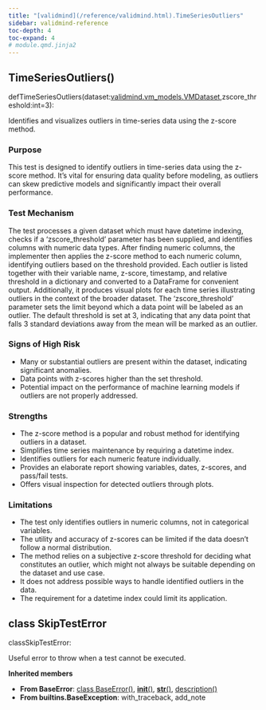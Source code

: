 ```yaml
---
title: "[validmind](/reference/validmind.html).TimeSeriesOutliers"
sidebar: validmind-reference
toc-depth: 4
toc-expand: 4
# module.qmd.jinja2
---
```


<!-- function.qmd.jinja2 -->

## TimeSeriesOutliers[()]{.muted}

<!-- signatures.jinja2 -->

::: {.signature}

<span class="kw">def</span><span class="name">TimeSeriesOutliers</span>(<span class="param"><span class="n">dataset</span><span class="p">:</span><!-- types.jinja2 - format_type --><a href="/reference/validmind/vm_models.html#class-vmdataset">validmind.vm_models.VMDataset</a><span class="muted">,</span></span><span class="param"><span class="n">zscore_threshold</span><span class="p">:</span><!-- types.jinja2 - format_type --><span class="nb">int</span><span class="o">=</span><span class="kc">3</span></span>):

:::

<!-- docstring.jinja2 -->

Identifies and visualizes outliers in time-series data using the z-score method.

### Purpose

This test is designed to identify outliers in time-series data using the z-score method. It's vital for ensuring data quality before modeling, as outliers can skew predictive models and significantly impact their overall performance.

### Test Mechanism

The test processes a given dataset which must have datetime indexing, checks if a 'zscore_threshold' parameter has been supplied, and identifies columns with numeric data types. After finding numeric columns, the implementer then applies the z-score method to each numeric column, identifying outliers based on the threshold provided. Each outlier is listed together with their variable name, z-score, timestamp, and relative threshold in a dictionary and converted to a DataFrame for convenient output. Additionally, it produces visual plots for each time series illustrating outliers in the context of the broader dataset. The 'zscore_threshold' parameter sets the limit beyond which a data point will be labeled as an outlier. The default threshold is set at 3, indicating that any data point that falls 3 standard deviations away from the mean will be marked as an outlier.

### Signs of High Risk

- Many or substantial outliers are present within the dataset, indicating significant anomalies.
- Data points with z-scores higher than the set threshold.
- Potential impact on the performance of machine learning models if outliers are not properly addressed.

### Strengths

- The z-score method is a popular and robust method for identifying outliers in a dataset.
- Simplifies time series maintenance by requiring a datetime index.
- Identifies outliers for each numeric feature individually.
- Provides an elaborate report showing variables, dates, z-scores, and pass/fail tests.
- Offers visual inspection for detected outliers through plots.

### Limitations

- The test only identifies outliers in numeric columns, not in categorical variables.
- The utility and accuracy of z-scores can be limited if the data doesn't follow a normal distribution.
- The method relies on a subjective z-score threshold for deciding what constitutes an outlier, which might not always be suitable depending on the dataset and use case.
- It does not address possible ways to handle identified outliers in the data.
- The requirement for a datetime index could limit its application.

<!-- class.qmd.jinja2 -->

## [class]{.muted} SkipTestError

<!-- signatures.jinja2 -->

::: {.signature}

<span class="kw">class</span><span class="name">SkipTestError</span>:

:::

<!-- docstring.jinja2 -->

Useful error to throw when a test cannot be executed.

**Inherited members**

- **From BaseError**: [class BaseError[()]{.muted}](#class-baseerror), [__init__[()]{.muted}](#__init__), [__str__[()]{.muted}](#__str__), [description[()]{.muted}](#description)
- **From builtins.BaseException**: with_traceback, add_note
